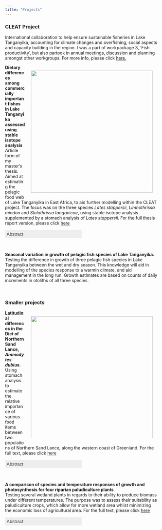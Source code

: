 ```yaml
---
title: "Projects"
---
```

<head>
<meta name="viewport" content="width=device-width, initial-scale=1">
<style>
.accordion {
  background-color: #eee;
  color: #444;
  cursor: pointer;
  padding: 5px;
  width: 50%;
  border: none;
  text-align: left;
  outline: none;
  font-size: 15px;
  transition: 0.4s;
}

.active, .accordion:hover {
  background-color: #ccc; 
}

.panel {
  padding: 0 18px;
  display: none;
  background-color: white;
  overflow: hidden;
}
</style>
</head>

### CLEAT Project
International collaboration to help ensure sustainable fisheries in Lake Tanganyika, accounting for climate changes and overfishing, social aspects and capacity building in the region.
I was a part of workpackage 3, 'Fish productivity', but also partook in annual meetings, discussion and planning amongst other workgroups. For more info, please click <a href="https://www.w3schools.com/html/html_links.asp">here.</a>

<img src="img/sia_ellipses.png" width="400px" style="float:right; margin:.5cm">
<p>**Dietary differences among commercially important fishes in Lake Tanganyika assessed using stable isotope analysis**  
Article form of my master's thesis. Aimed at estimating the pelagic food web of Lake Tanganyika in East Africa, to aid further modelling within the CLEAT project. The focus was on the three species _Lates stappersii_, _Limnothrissa miodon_ and _Stolothrissa tanganicae_, using stable isotope analysis supplemented by a stomach analysis of _Lates stappersii_. For the full thesis report version, please click <a href="files/hhjessen_masters_thesis.pdf" download>here</a>  </p>
<button class="accordion">Abstract</button>
<div class="panel">
  <p>The pelagic fishery of Lake Tanganyika, which is largely made up of the three species *Lates stappersii*, *Limnothrissa miodon* and *Stolothrissa tanganicae*, has been declining, and there are disagreements as to the primary underlying cause. Because of this, detailed knowledge of the systems food web is required. The aim of this study is to elucidate the diets of the three species. Muscle tissue samples for stable isotope analysis were sampled from February through April, along with supplementary stomachs from *L. stappersii*, for use in stomach analysis. The stomach analysis showed a change in diet composition throughout the life cycle of the fish, shifting from copepods, to fish larvae supplemented by shrimps, to whole fish prey as the fish grew. Stable carbon and nitrogen isotope values from fish muscle were consistent with this, and furthermore showed no differences between the species when sizes were accounted for. This suggests that the diet of the pelagic fish species is a function of size, rather than species. Fish below 80mm total length were likely to consume primarily copepods, supplemented by shrimps. Around 80mm a shift to primarily feeding on fish larvae, still supplemented by shrimps and/or copepods, was observed. In the case of *L. stappersii*, the fish grow large enough to consume whole fish when they reach a total length of 250mm, after which whole fish, namely *S. tanganicae*, compose the majority of the food consumed.</p>
</div>  

<br />

**Seasonal variation in growth of pelagic fish species of Lake Tanganyika.**  
Testing the difference in growth of three pelagic fish species in Lake Tanganyika between the wet and dry season. This knowledge will aid in modelling of the species response to a warmin climate, and aid management in the long run. Growth estimates are based on counts of daily increments in otoliths of all three species.

<br>

### Smaller projects
<img src="img/stomach.jpg" width="400px" style="float:right; margin:.5cm">
<p>**Latitudinal differences in the Diet of Northern Sand Lance, _Ammodytes dubius_.**  
Using stomach analysis to estimate the relative importance of various food items between two populations of Northern Sand Lance, along the western coast of Greenland. For the full text, please click <a href="files/hhjessen_project1.pdf" download>here</a></p>  
<button class="accordion">Abstract</button>
<div class="panel">
  <p>The schooling pelagic forage fish Northern sand lance, *Ammodytes dubius*, is an important species in the northern atlantic, due to its role in linking the lower and higher trophic levels, allowing the energy produced by the planktonic species to reach seabirds and higher mammals. Knowledge of sand lance diet composition in the arctic is, however, lacking. This study examines differences in sand lance diet at 2 latitudes off the western coast of Greenland, by analyzing their stomach content. Results indicate that amphipods and copepods were the main food subjects, contributing roughly 98% of total carbon consumed. Amphipods contribute up towards 40% of carbon consumed at the southern location, whilst being neglectible in the northern station, where copepods make up virtually all food consumed. The copepod species, *Calanus finmarchicus*, *C. glacialis* and *C. hyperboreus* were the primary food items, with *C. hyperboreus* being more important at the northern station, and *C. finmarchicus* and *C. glacialis* dominating the southern station diet composition. This information may improve modelling of sand lance response to climate change, by allowing models to account for the spatial variability in importance of prey species.</p>  
</div>  

<br />

<p>**A comparison of species and temperature responses of growth and photosynthesis for four riparian paludiculture plants**  
Testing several wetland plants in regards to their ability to produce biomass under different temperatures. The purpose was to assess their suitability as paludiculture crops, which allow for more wetland area whilst minimizing the economic loss of agricultural area. For the full text, please click <a href="files/hhjessen_project2.pdf" download>here</a></p>
<button class="accordion">Abstract</button>
<div class="panel">
  <p>Riparian plants, suitable for peatland cultivation, has been investigated in relation to their ability to produce biomass at different temperatures. The plants investigated were *Salix viminalis*, *Pennisetum purpureum, Arundo donax* and *Phragmites australis*. Individuals of each species were kept in climate chambers at either 20 or 30 °C for 21 days, after which chosen physiological traits were measured. Pigment content (chlorophyll and carotenoids) and ratio changed with both species and temperature, with *P. australis* containing the most chlorophyll. Pmax was highest for *P. australis*, and temperature impacted species differently. *Phragmites australis* and *S. viminalis* acclimated to 20 °C increased their Pmax drastically when measured at 30 °C.  The highest relative growth rate (RGR) was found in P. australis and A. donax at both temperatures, and temperature appeared to increase the growth rate. A significant relationship was found between RGR, and both chlorophyll content of leaves and Pmax, but no relationship was found between RGR and SLA. In terms of overall suitability for paludiculture, *P. australis* seemed the best, as it had the highest RGR, Pmax and chlorophyll content, while also exhibiting great adaptability to varying temperatures, a trait that might prove desirable in temperate regions.</p>
</div>

<script>
var acc = document.getElementsByClassName("accordion");
var i;

for (i = 0; i < acc.length; i++) {
  acc[i].addEventListener("click", function() {
    this.classList.toggle("active");
    var panel = this.nextElementSibling;
    if (panel.style.display === "block") {
      panel.style.display = "none";
    } else {
      panel.style.display = "block";
    }
  });
}
</script>